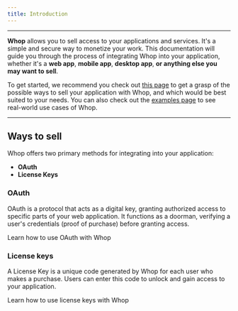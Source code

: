 ```yaml
---
title: Introduction
---
```


---

**Whop** allows you to sell access to your applications and services. It's a simple and secure way to monetize your work. This documentation will guide you through the process of integrating Whop into your application, whether it's a **web app**, **mobile app**, **desktop app**, **or anything else you may want to sell**.

To get started, we recommend you check out [this page](/oauth-license) to get a grasp of the possible ways to sell your application with Whop, and which would be best suited to your needs. You can also check out the [examples page](/examples) to see real-world use cases of Whop.

---

## Ways to sell

Whop offers two primary methods for integrating into your application:

- **OAuth**
- **License Keys**

### OAuth

OAuth is a protocol that acts as a digital key, granting authorized access to specific parts of your web application. It functions as a doorman, verifying a user's credentials (proof of purchase) before granting access.

<Card title="OAuth" icon="user" href="/oauth">
  Learn how to use OAuth with Whop
</Card>

### License keys

A License Key is a unique code generated by Whop for each user who makes a purchase. Users can enter this code to unlock and gain access to your application.

<Card title="License Keys" icon="key" href="/license-keys">
  Learn how to use license keys with Whop
</Card>
